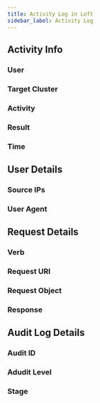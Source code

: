```yaml
---
title: Activity Log in Loft
sidebar_label: Activity Log
---
```


## Activity Info

### User

### Target Cluster

### Activity

### Result

### Time


## User Details

### Source IPs

### User Agent


## Request Details

### Verb

### Request URI

### Request Object

### Response


## Audit Log Details

### Audit ID

### Adudit Level

### Stage
